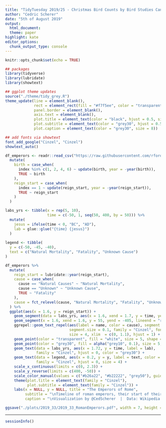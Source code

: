 ```yaml
---
title: "TidyTuesday 2019/25 - Christmas Bird Counts by Bird Studies Canada"
author: "Cedric Scherer"
date: "5th of August 2019"
output:
  html_document:
  theme: paper
highlight: kate
editor_options:
  chunk_output_type: console
---
```

  
```r
knitr::opts_chunk$set(echo = TRUE)
```

```r
## packages
library(tidyverse)
library(lubridate)
library(showtext)

## ggplot theme updates
source("./theme/tidy_grey.R")
theme_update(line = element_blank(),
             rect = element_rect(fill = "#f7f5ee", color = "transparent"),
             panel.border = element_blank(),
             axis.text = element_blank(),
             plot.title = element_text(color = "black", hjust = 0.5, size = 30),
             plot.subtitle = element_text(color = "grey30", hjust = 0.5, size = 8, margin = margin(0, 0, 0, 0)),
             plot.caption = element_text(color = "grey30", size = 8))

## add fonts via showtext
font_add_google("Cinzel", "Cinzel")
showtext_auto()
```

```r
df_emperors <- readr::read_csv("https://raw.githubusercontent.com/rfordatascience/tidytuesday/master/data/2019/2019-08-13/emperors.csv") %>% 
  mutate(
    birth = case_when(
      index %in% c(1, 2, 4, 6) ~ update(birth, year = -year(birth)),
      TRUE ~ birth
    ),
    reign_start = case_when(
      index == 1 ~ update(reign_start, year = -year(reign_start)),
      TRUE ~ reign_start
    )
  )
```

```r
labs_yrs <- tibble(x = rep(5, 10),
                   time = c(-50, 1, seq(50, 400, by = 50))) %>% 
  mutate(
    jesus = ifelse(time < 0, "BC", "AD"),
    lab = glue::glue("{time} {jesus}")
  )
  
legend <- tibble(
  y = c(-50, -45, -40),
  text = c("Natural Mortality", "Fatality", "Unknown Cause")
)

df_emperors %>% 
  mutate(
    reign_start = lubridate::year(reign_start),
    cause = case_when(
      cause == "Natural Causes" ~ "Natural Mortality",
      cause == "Unknown" ~ "Unknown Cause",
      TRUE ~ "Fatality"
    ),
    cause = fct_relevel(cause, "Natural Mortality", "Fatality", "Unknown Cause")
  ) %>% 
  ggplot(aes(x = 1.6, y = reign_start)) + 
    geom_segment(data = labs_yrs, aes(x = 1.6, xend = 1.7, y = time, yend = time), size = 0.5, color = "grey30") +
    geom_segment(x = 1.6, xend = 1.6, y = 55, yend = -405, lineend = "round", size = 2.5, color = "grey30") +
    ggrepel::geom_text_repel(aes(label = name, color = cause), segment.color = "grey60",
                             segment.size = 0.1, family = "Cinzel", fontface = "bold",
                             size = 4, xlim  = c(0, 1.1), hjust = 1) +
    geom_point(color = "transparent", fill = "white", size = 5, shape = 21) +
    geom_point(color = "grey30", fill = alpha("grey10", 0.1), size = 5, shape = 21) +
    geom_text(data = labs_yrs, aes(x = 1.72, y = time, label = lab), 
              family = "Cinzel", hjust = 0, color = "grey30") + 
    geom_text(data = legend, aes(x = 0.2, y = y, label = text, color = text), 
              family = "Cinzel", hjust = 0, size = 4) + 
    scale_x_continuous(limits = c(0, 2.3)) +
    scale_y_reverse(limits = c(400, -50)) +
    scale_color_manual(values = c("#b26a22", "#b22222", "grey50"), guide = F) +
    theme(plot.title = element_text(family = "Cinzel"),
          plot.subtitle = element_text(family = "Cinzel")) +
    labs(x = NULL, y = NULL, title = "The Emperors of Rome",
         subtitle = "\nTimeline of roman emperors, their start of their reign and their cause of death.\nThe darker the circles, the more emperors were reigning during this period.",
         caption = "\nVisualization by @CedScherer  |  Data: Wikipedia Zonination")

ggsave("./plots/2019_33/2019_33_RomanEmperors.pdf", width = 7, height = 22, device = cairo_pdf)
```

***
  
```r
sessionInfo()
```
